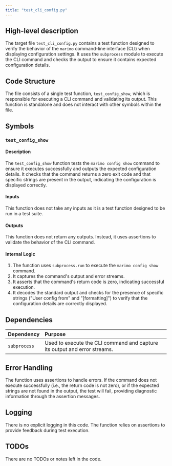 ```yaml
---
title: "test_cli_config.py"
---
```


## High-level description
The target file `test_cli_config.py` contains a test function designed to verify the behavior of the `marimo` command-line interface (CLI) when displaying configuration settings. It uses the `subprocess` module to execute the CLI command and checks the output to ensure it contains expected configuration details.

## Code Structure
The file consists of a single test function, `test_config_show`, which is responsible for executing a CLI command and validating its output. This function is standalone and does not interact with other symbols within the file.

## Symbols

### `test_config_show`
#### Description
The `test_config_show` function tests the `marimo config show` command to ensure it executes successfully and outputs the expected configuration details. It checks that the command returns a zero exit code and that specific strings are present in the output, indicating the configuration is displayed correctly.

#### Inputs
This function does not take any inputs as it is a test function designed to be run in a test suite.

#### Outputs
This function does not return any outputs. Instead, it uses assertions to validate the behavior of the CLI command.

#### Internal Logic
1. The function uses `subprocess.run` to execute the `marimo config show` command.
2. It captures the command's output and error streams.
3. It asserts that the command's return code is zero, indicating successful execution.
4. It decodes the standard output and checks for the presence of specific strings ("User config from" and "[formatting]") to verify that the configuration details are correctly displayed.

## Dependencies
| Dependency | Purpose |
|:-----------|:--------|
| `subprocess` | Used to execute the CLI command and capture its output and error streams. |

## Error Handling
The function uses assertions to handle errors. If the command does not execute successfully (i.e., the return code is not zero), or if the expected strings are not found in the output, the test will fail, providing diagnostic information through the assertion messages.

## Logging
There is no explicit logging in this code. The function relies on assertions to provide feedback during test execution.

## TODOs
There are no TODOs or notes left in the code.